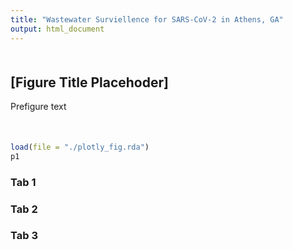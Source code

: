 ```yaml
---
title: "Wastewater Surviellence for SARS-CoV-2 in Athens, GA"
output: html_document
---
```


<div style="margin-bottom:50px;">
</div>

## [Figure Title Placehoder] {.tabset}

Prefigure text

<div style="margin-bottom:50px;">
</div>

```r
load(file = "./plotly_fig.rda")
p1
```


### Tab 1

### Tab 2

### Tab 3